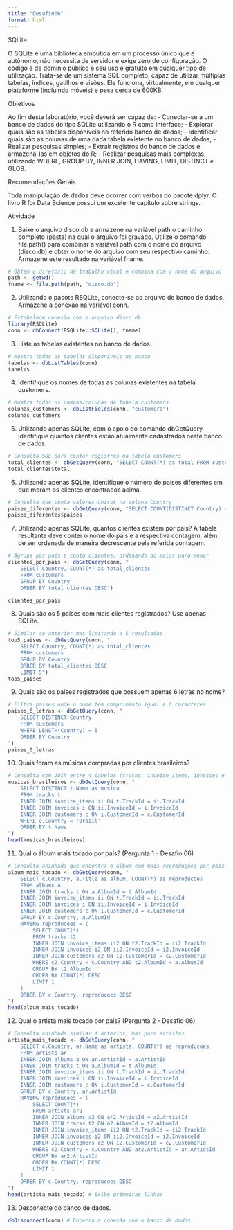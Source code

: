 ---
title: "Desafio06"
format: html
---

SQLite

O SQLite é uma biblioteca embutida em um processo único que é autônomo, não necessita de servidor e exige zero de configuração. O código é de domínio público e seu uso é gratuito em qualquer tipo de utilização. Trata-se de um sistema SQL completo, capaz de utilizar múltiplas tabelas, índices, gatilhos e visões. Ele funciona, virtualmente, em qualquer plataforme (incluindo móveis) e pesa cerca de 600KB.

Objetivos

Ao fim deste laboratório, você deverá ser capaz de: - Conectar-se a um banco de dados do tipo SQLite utilizando o R como interface; - Explorar quais são as tabelas disponíveis no referido banco de dados; - Identificar quais são as colunas de uma dada tabela existente no banco de dados; - Realizar pesquisas simples; - Extrair registros do banco de dados e armazená-las em objetos do R; - Realizar pesquisas mais complexas, utilizando WHERE, GROUP BY, INNER JOIN, HAVING, LIMIT, DISTINCT e GLOB.

Recomendações Gerais

Toda manipulação de dados deve ocorrer com verbos do pacote dplyr.
O livro R for Data Science possui um excelente capítulo sobre strings.

Atividade

1. Baixe o arquivo disco.db e armazene na variável path o caminho completo (pasta) na qual o arquivo foi gravado. Utilize o comando file.path() para combinar a variável path com o nome do arquivo (disco.db) e obter o nome do arquivo com seu respectivo caminho. Armazene este resultado na variável fname.

```{r}
# Obtém o diretório de trabalho atual e combina com o nome do arquivo
path <- getwd()
fname <- file.path(path, "disco.db")
```


2. Utilizando o pacote RSQLite, conecte-se ao arquivo de banco de dados. Armazene a conexão na variável conn.

```{r}
# Estabelece conexão com o arquivo disco.db
library(RSQLite)
conn <- dbConnect(RSQLite::SQLite(), fname)
```

3. Liste as tabelas existentes no banco de dados.

```{r}
# Mostra todas as tabelas disponíveis no banco
tabelas <- dbListTables(conn)
tabelas
```

4. Identifique os nomes de todas as colunas existentes na tabela customers.

```{r}
# Mostra todos os campos/colunas da tabela customers
colunas_customers <- dbListFields(conn, "customers")
colunas_customers
```

5. Utilizando apenas SQLite, com o apoio do comando dbGetQuery, identifique quantos clientes estão atualmente cadastrados neste banco de dados.

```{r}
# Consulta SQL para contar registros na tabela customers
total_clientes <- dbGetQuery(conn, "SELECT COUNT(*) as total FROM customers")
total_clientes$total
```

6. Utilizando apenas SQLite, identifique o número de países diferentes em que moram os clientes encontrados acima.

```{r}
# Consulta que conta valores únicos na coluna Country
paises_diferentes <- dbGetQuery(conn, "SELECT COUNT(DISTINCT Country) as paises FROM customers")
paises_diferentes$paises
```

7. Utilizando apenas SQLite, quantos clientes existem por país? A tabela resultante deve conter o nome do país e a respectiva contagem, além de ser ordenada de maneira decrescente pela referida contagem.

```{r}
# Agrupa por país e conta clientes, ordenando do maior para menor
clientes_por_pais <- dbGetQuery(conn, "
    SELECT Country, COUNT(*) as total_clientes 
    FROM customers 
    GROUP BY Country 
    ORDER BY total_clientes DESC")

clientes_por_pais
```

8. Quais são os 5 países com mais clientes registrados? Use apenas SQLite.

```{r}
# Similar ao anterior mas limitando a 5 resultados
top5_paises <- dbGetQuery(conn, "
    SELECT Country, COUNT(*) as total_clientes 
    FROM customers 
    GROUP BY Country 
    ORDER BY total_clientes DESC 
    LIMIT 5")
top5_paises
```

9. Quais são os países registrados que possuem apenas 6 letras no nome?

```{r}
# Filtra países onde o nome tem comprimento igual a 6 caracteres
paises_6_letras <- dbGetQuery(conn, "
    SELECT DISTINCT Country 
    FROM customers 
    WHERE LENGTH(Country) = 6
    ORDER BY Country
")
paises_6_letras
```

10. Quais foram as músicas compradas por clientes brasileiros?

```{r}
# Consulta com JOIN entre 4 tabelas (tracks, invoice_items, invoices e customers) para relacionar clientes brasileiros com músicas compradas
musicas_brasileiros <- dbGetQuery(conn, "
    SELECT DISTINCT t.Name as musica
    FROM tracks t
    INNER JOIN invoice_items ii ON t.TrackId = ii.TrackId
    INNER JOIN invoices i ON ii.InvoiceId = i.InvoiceId
    INNER JOIN customers c ON i.CustomerId = c.CustomerId
    WHERE c.Country = 'Brazil'
    ORDER BY t.Name
")
head(musicas_brasileiros)
```

11. Qual o álbum mais tocado por país? (Pergunta 1 - Desafio 06)

```{r}
# Consulta aninhada que encontra o álbum com mais reproduções por país
album_mais_tocado <- dbGetQuery(conn, "
    SELECT c.Country, a.Title as album, COUNT(*) as reproducoes
    FROM albums a
    INNER JOIN tracks t ON a.AlbumId = t.AlbumId
    INNER JOIN invoice_items ii ON t.TrackId = ii.TrackId
    INNER JOIN invoices i ON ii.InvoiceId = i.InvoiceId
    INNER JOIN customers c ON i.CustomerId = c.CustomerId
    GROUP BY c.Country, a.AlbumId
    HAVING reproducoes = (
        SELECT COUNT(*)
        FROM tracks t2
        INNER JOIN invoice_items ii2 ON t2.TrackId = ii2.TrackId
        INNER JOIN invoices i2 ON ii2.InvoiceId = i2.InvoiceId
        INNER JOIN customers c2 ON i2.CustomerId = c2.CustomerId
        WHERE c2.Country = c.Country AND t2.AlbumId = a.AlbumId
        GROUP BY t2.AlbumId
        ORDER BY COUNT(*) DESC
        LIMIT 1
    )
    ORDER BY c.Country, reproducoes DESC
")
head(album_mais_tocado)
```

12. Qual o artista mais tocado por país? (Pergunta 2 - Desafio 06)

```{r}
# Consulta aninhada similar à anterior, mas para artistas
artista_mais_tocado <- dbGetQuery(conn, "
    SELECT c.Country, ar.Name as artista, COUNT(*) as reproducoes
    FROM artists ar
    INNER JOIN albums a ON ar.ArtistId = a.ArtistId
    INNER JOIN tracks t ON a.AlbumId = t.AlbumId
    INNER JOIN invoice_items ii ON t.TrackId = ii.TrackId
    INNER JOIN invoices i ON ii.InvoiceId = i.InvoiceId
    INNER JOIN customers c ON i.CustomerId = c.CustomerId
    GROUP BY c.Country, ar.ArtistId
    HAVING reproducoes = (
        SELECT COUNT(*)
        FROM artists ar2
        INNER JOIN albums a2 ON ar2.ArtistId = a2.ArtistId
        INNER JOIN tracks t2 ON a2.AlbumId = t2.AlbumId
        INNER JOIN invoice_items ii2 ON t2.TrackId = ii2.TrackId
        INNER JOIN invoices i2 ON ii2.InvoiceId = i2.InvoiceId
        INNER JOIN customers c2 ON i2.CustomerId = c2.CustomerId
        WHERE c2.Country = c.Country AND ar2.ArtistId = ar.ArtistId
        GROUP BY ar2.ArtistId
        ORDER BY COUNT(*) DESC
        LIMIT 1
    )
    ORDER BY c.Country, reproducoes DESC
")
head(artista_mais_tocado) # Exibe primeiras linhas
```

13. Desconecte do banco de dados.

```{r}
dbDisconnect(conn) # Encerra a conexão com o banco de dados
```